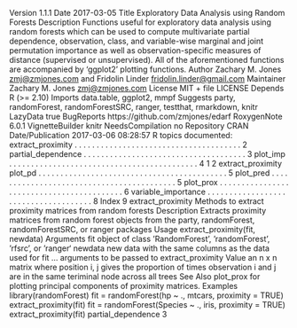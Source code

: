 Version 1.1.1
Date 2017-03-05
Title Exploratory Data Analysis using Random Forests
Description Functions useful for exploratory data analysis
using random forests which can be used to compute multivariate partial
dependence, observation, class, and variable-wise marginal and joint permutation
importance as well as observation-specific measures of distance
(supervised or unsupervised). All of the aforementioned functions are
accompanied by 'ggplot2' plotting functions.
Author Zachary M. Jones <zmj@zmjones.com> and Fridolin Linder
<fridolin.linder@gmail.com>
Maintainer Zachary M. Jones <zmj@zmjones.com>
License MIT + file LICENSE
Depends R (>= 2.10)
Imports data.table, ggplot2, mmpf
Suggests party, randomForest, randomForestSRC, ranger, testthat,
rmarkdown, knitr
LazyData true
BugReports https://github.com/zmjones/edarf
RoxygenNote 6.0.1
VignetteBuilder knitr
NeedsCompilation no
Repository CRAN
Date/Publication 2017-03-06 08:28:57
R topics documented:
extract_proximity . . . . . . . . . . . . . . . . . . . . . . . . . . . . . . . . . . . . . . 2
partial_dependence . . . . . . . . . . . . . . . . . . . . . . . . . . . . . . . . . . . . . 3
plot_imp . . . . . . . . . . . . . . . . . . . . . . . . . . . . . . . . . . . . . . . . . . . 4
1
2 extract_proximity
plot_pd . . . . . . . . . . . . . . . . . . . . . . . . . . . . . . . . . . . . . . . . . . . 5
plot_pred . . . . . . . . . . . . . . . . . . . . . . . . . . . . . . . . . . . . . . . . . . 5
plot_prox . . . . . . . . . . . . . . . . . . . . . . . . . . . . . . . . . . . . . . . . . . 6
variable_importance . . . . . . . . . . . . . . . . . . . . . . . . . . . . . . . . . . . . . 8
Index 9
extract_proximity Methods to extract proximity matrices from random forests
Description
Extracts proximity matrices from random forest objects from the party, randomForest, randomForestSRC,
or ranger packages
Usage
extract_proximity(fit, newdata)
Arguments
fit object of class ’RandomForest’, ’randomForest’, ’rfsrc’, or ‘ranger‘
newdata new data with the same columns as the data used for fit
... arguments to be passed to extract_proximity
Value
an n x n matrix where position i, j gives the proportion of times observation i and j are in the same
teriminal node across all trees
See Also
plot_prox for plotting principal components of proximity matrices.
Examples
library(randomForest)
fit = randomForest(hp ~ ., mtcars, proximity = TRUE)
extract_proximity(fit)
fit = randomForest(Species ~ ., iris, proximity = TRUE)
extract_proximity(fit)
partial_dependence 3
